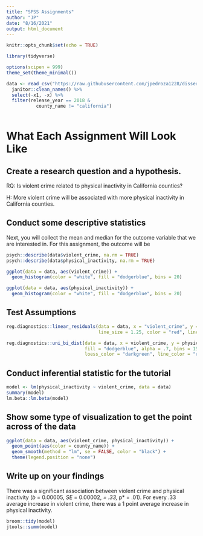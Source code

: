 ```yaml
---
title: "SPSS Assignments"
author: "JP"
date: "8/16/2021"
output: html_document
---
```


```r
knitr::opts_chunk$set(echo = TRUE)
```

```r
library(tidyverse)

options(scipen = 999)
theme_set(theme_minimal())

data <- read_csv("https://raw.githubusercontent.com/jpedroza1228/dissertation/master/final_data/ca_county.csv") %>% 
  janitor::clean_names() %>% 
  select(-x1, -x) %>% 
  filter(release_year == 2018 &
           county_name != "california")
  
```

# What Each Assignment Will Look Like

## Create a research question and a hypothesis.

RQ: Is violent crime related to physical inactivity in California counties? 

H: More violent crime will be associated with more physical inactivity in California counties. 



## Conduct some descriptive statistics

Next, you will collect the mean and median for the outcome variable that we are interested in. For this assignment, the outcome will be

```r
psych::describe(data$violent_crime, na.rm = TRUE)
psych::describe(data$physical_inactivity, na.rm = TRUE)

ggplot(data = data, aes(violent_crime)) + 
  geom_histogram(color = "white", fill = "dodgerblue", bins = 20)

ggplot(data = data, aes(physical_inactivity)) + 
  geom_histogram(color = "white", fill = "dodgerblue", bins = 20)
```


## Test Assumptions

```r
reg.diagnostics::linear_residuals(data = data, x = "violent_crime", y = physical_inactivity, se = FALSE, alpha = .5, size = 1.25,
                                  line_size = 1.25, color = "red", line_color = "dodgerblue")

reg.diagnostics::uni_bi_dist(data = data, x = violent_crime, y = physical_inactivity,
                             fill = "dodgerblue", alpha = .7, bins = 15, color = "gray70",
                             loess_color = "darkgreen", line_color = "red", se = FALSE, size = 1.25)
```

## Conduct inferential statistic for the tutorial

```r
model <- lm(physical_inactivity ~ violent_crime, data = data)
summary(model)
lm.beta::lm.beta(model)
```

## Show some type of visualization to get the point across of the data

```r
ggplot(data = data, aes(violent_crime, physical_inactivity)) + 
  geom_point(aes(color = county_name)) + 
  geom_smooth(method = "lm", se = FALSE, color = "black") +
  theme(legend.position = "none")

```

## Write up on your findings

There was a significant association between violent crime and physical inactivity (*b* = 0.00005, *SE* = 0.00002, *\beta* = .33, *p* = .01). For every .33 average increase in violent crime, there was a 1 point average increase in physical inactivity. 

```r
broom::tidy(model)
jtools::summ(model)
```
